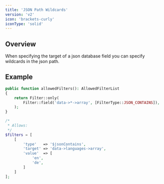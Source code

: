 ```yaml
---
title: 'JSON Path Wildcards'
version: 'v2'
icon: 'brackets-curly'
iconType: 'solid'
---
```


## Overview

When specifying the target of a json database field you can specify wildcards in the json path.

## Example

```php
public function allowedFilters(): AllowedFilterList
{
    return Filter::only(
        Filter::field('data->*->array', [FilterType::JSON_CONTAINS]),
    );
}

/*
 * Allows:
 */
$filters = [
    [
        'type'   => '$jsonContains',
        'target' => 'data->languages->array',
        'value'  => [
            'en',
            'de',
        ]
    ]
];
```